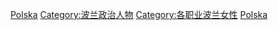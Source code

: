 [[Category:各國女性政治人物|Polska]]
[[Category:波兰政治人物|Category:波兰政治人物]]
[[Category:各职业波兰女性|Category:各职业波兰女性]]
[[Category:歐洲各國女性政治人物|Polska]]